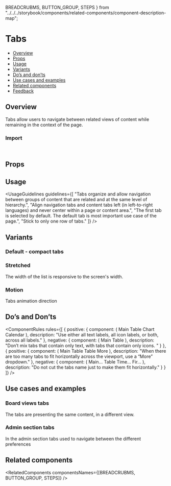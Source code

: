   BREADCRUBMS,
  BUTTON_GROUP,
  STEPS
} from "../../../storybook/components/related-components/component-description-map";

<Meta of={TabsStories} />

# Tabs

- [Overview](#overview)
- [Props](#props)
- [Usage](#usage)
- [Variants](#variants)
- [Do’s and don’ts](#dos-and-donts)
- [Use cases and examples](#use-cases-and-examples)
- [Related components](#related-components)
- [Feedback](#feedback)

## Overview

Tabs allow users to navigate between related views of content while remaining in the context of the page.

<Canvas of={TabsStories.Overview} />

### Import

```js
import { Tabs, TabPanel, TabPanels, TabList, Tab, TabsContext } from "@vibe/core";
```

## Props

<PropsTable />

## Usage

<UsageGuidelines
  guidelines={[
    "Tabs organize and allow navigation between groups of content that are related and at the same level of hierarchy.",
    "Align navigation tabs and content tabs left (in left-to-right languages) and never center within a page or content area.",
    "The first tab is selected by default. The default tab is most important use case of the page.",
    "Stick to only one row of tabs."
  ]}
/>

<TipButtonGroup />

## Variants

### Default - compact tabs

<Canvas of={TabsStories.Default} />

### Stretched

The width of the list is responsive to the screen's width.

<Canvas of={TabsStories.Stretched} />

### Motion

Tabs animation direction

<Canvas of={TabsStories.Motion} />

## Do’s and Don’ts

<ComponentRules
  rules={[
    {
      positive: {
        component: (
          <DialogContentContainer>
            <TabList>
              <Tab icon={Table}>Main Table</Tab>
              <Tab icon={Chart}>Chart</Tab>
              <Tab icon={Calendar}>Calendar</Tab>
            </TabList>
          </DialogContentContainer>
        ),
        description: "Use either all text labels, all icon labels, or both, across all labels."
      },
      negative: {
        component: (
          <DialogContentContainer>
            <TabList>
              <Tab>Main Table</Tab>
              <Tab icon={Gantt}> </Tab>
            </TabList>
          </DialogContentContainer>
        ),
        description: "Don’t mix tabs that contain only text, with tabs that contain only icons. "
      }
    },
    {
      positive: {
        component: (
          <DialogContentContainer>
            <TabList>
              <Tab icon={NewTab}>Main Table</Tab>
              <Tab icon={Table}>Table</Tab>
              <Tab icon={NavigationChevronDown} iconSide="right">
                More
              </Tab>
            </TabList>
          </DialogContentContainer>
        ),
        description: "When there are too many tabs to fit horizontally across the viewport, use a “More” dropdown."
      },
      negative: {
        component: (
          <DialogContentContainer>
            <TabList>
              <Tab>Main...</Tab>
              <Tab>Table</Tab>
              <Tab>Time...</Tab>
              <Tab>Fir...</Tab>
            </TabList>
          </DialogContentContainer>
        ),
        description: "Do not cut the tabs name just to make them fit horizontally."
      }
    }
  ]}
/>

## Use cases and examples

### Board views tabs

The tabs are presenting the same content, in a different view.

<Canvas of={TabsStories.BoardViewsTabs} />

### Admin section tabs

In the admin section tabs used to navigate between the different preferences

<Canvas of={TabsStories.AdminSectionTabs} />

## Related components

<RelatedComponents componentsNames={[BREADCRUBMS, BUTTON_GROUP, STEPS]} />
